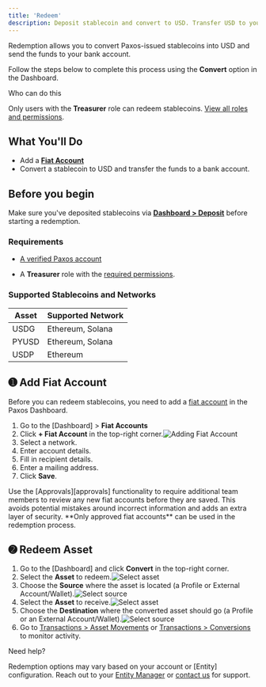 ```yaml
---
title: 'Redeem'
description: Deposit stablecoin and convert to USD. Transfer USD to your bank.
---
```


Redemption allows you to convert Paxos-issued stablecoins into USD and send the funds to your bank account. 

Follow the steps below to complete this process using the **Convert** option in the Dashboard.

</Tip>

<Warning>

 Who can do this

Only users with the **Treasurer** role can redeem stablecoins. [View all roles and permissions](https://docs.paxos.com/dashboard/roles). 

</Warning>

## What You'll Do

- Add a [**Fiat Account**](/dashboard/fiat)
- Convert a stablecoin to USD and transfer the funds to a bank account.

## Before you begin

<Tip>

Make sure you've deposited stablecoins via [**Dashboard > Deposit**](https://dashboard.paxos.com/actions/deposit) before starting a redemption.

</Tip>

### Requirements

- [A verified Paxos account](https://docs.paxos.com/dashboard/signin)

- A **Treasurer** role with the [required permissions](https://docs.paxos.com/dashboard/roles).

### Supported Stablecoins and Networks

| Asset | Supported Network |
| ----- | ----- |
| USDG | Ethereum, Solana |
| PYUSD | Ethereum, Solana |
| USDP | Ethereum |

## ➊ Add Fiat Account

Before you can redeem stablecoins, you need to add a [fiat account](/dashboard/fiat) in the Paxos Dashboard. 

1. Go to the [Dashboard] > **Fiat Accounts**   
2. Click **+ Fiat Account** in the top-right corner.![Adding Fiat Account](/images/add-fiat-account.png)  
3. Select a network.  
4. Enter account details.  
5. Fill in recipient details.  
6. Enter a mailing address.  
7. Click **Save**.

<Tip>
Use the [Approvals][approvals] functionality to require additional team members to review any new fiat accounts before they are saved. This avoids potential mistakes around incorrect information and adds an extra layer of security. **Only approved fiat accounts** can be used in the redemption process.
</Tip>

## ➋ Redeem Asset

1. Go to the [Dashboard] and click **Convert** in the top-right corner.  
2. Select the **Asset** to redeem.![Select asset](/images/redeem-usdg.png)
3. Choose the **Source** where the asset is located (a Profile or External Account/Wallet).![Select source](/images/redeem-select-source.png)
4. Select the **Asset** to receive.![Select asset](/images/redeem-select-asset.png)  
5. Choose the **Destination** where the converted asset should go (a Profile or an External Account/Wallet).![Select source](/images/redeem-destination.png)  
6. Go to [Transactions > Asset Movements](https://dashboard.paxos.com/dashboard/transactions/asset-movements) or [Transactions > Conversions](https://dashboard.paxos.com/dashboard/transactions/conversions) to monitor activity.

<Tip>
Need help?

Redemption options may vary based on your account or [Entity] configuration. Reach out to your [Entity Manager](/dashboard/roles#entity-manager) or [contact us](https://support.paxos.com/hc/en-us/requests/new) for support.

</Tip>

